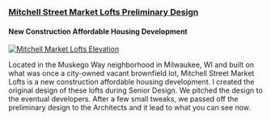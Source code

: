 ### [Mitchell Street Market Lofts Preliminary Design](http://www.impactseven.org/portfolio-items/mitchell-street-market-lofts/)

#### New Construction Affordable Housing Development

[![Mitchell Market Lofts Elevation](./mitchell-lofts.jpg)](http://www.impactseven.org/portfolio-items/mitchell-street-market-lofts/)

Located in the Muskego Way neighborhood in Milwaukee, WI and built on
what was once a city-owned vacant brownfield lot, Mitchell Street Market
Lofts is a new construction affordable housing development. I created
the original design of these lofts during Senior Design. We pitched the
design to the eventual developers. After a few small tweaks, we passed
off the preliminary design to the Architects and it lead to what you can
see now.
